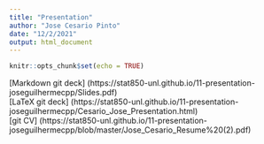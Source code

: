 ```yaml
---
title: "Presentation"
author: "Jose Cesario Pinto"
date: "12/2/2021"
output: html_document
---
```


```r
knitr::opts_chunk$set(echo = TRUE)
```

[Markdown git deck] (https://stat850-unl.github.io/11-presentation-joseguilhermecpp/Slides.pdf)      
[LaTeX git deck] (https://stat850-unl.github.io/11-presentation-joseguilhermecpp/Cesario_Jose_Presentation.html)       
[git CV] (https://stat850-unl.github.io/11-presentation-joseguilhermecpp/blob/master/Jose_Cesario_Resume%20(2).pdf)       